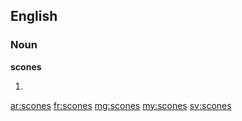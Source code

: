 ==English==
===Noun===
'''scones'''
# {{plural of|[[scone]]}}

[[ar:scones]]
[[fr:scones]]
[[mg:scones]]
[[my:scones]]
[[sv:scones]]